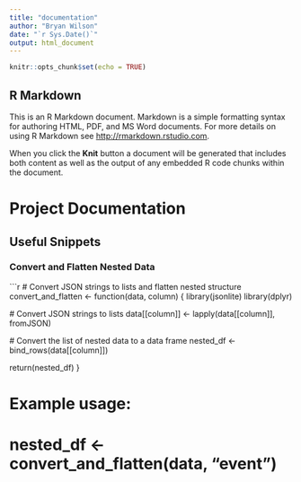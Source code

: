 ```yaml
---
title: "documentation"
author: "Bryan Wilson"
date: "`r Sys.Date()`"
output: html_document
---
```


```r
knitr::opts_chunk$set(echo = TRUE)
```

## R Markdown

This is an R Markdown document. Markdown is a simple formatting syntax for authoring HTML, PDF, and MS Word documents. For more details on using R Markdown see <http://rmarkdown.rstudio.com>.

When you click the **Knit** button a document will be generated that includes both content as well as the output of any embedded R code chunks within the document.

# Project Documentation

## Useful Snippets

### Convert and Flatten Nested Data

```r
# Convert JSON strings to lists and flatten nested structure
convert_and_flatten <- function(data, column) {
  library(jsonlite)
  library(dplyr)
  
  # Convert JSON strings to lists
  data[[column]] <- lapply(data[[column]], fromJSON)
  
  # Convert the list of nested data to a data frame
  nested_df <- bind_rows(data[[column]])
  
  return(nested_df)
}

# Example usage:
# nested_df <- convert_and_flatten(data, "event")